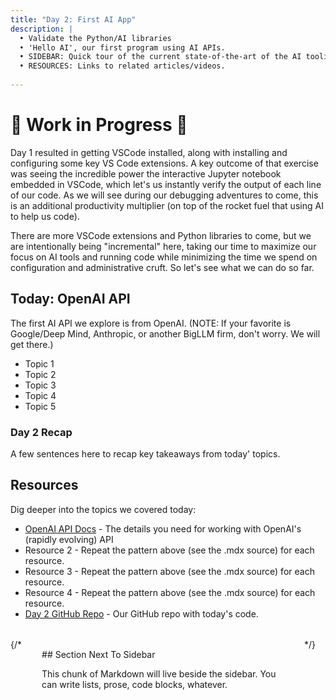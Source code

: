 ```yaml
---
title: "Day 2: First AI App"
description: |
  • Validate the Python/AI libraries 
  • 'Hello AI', our first program using AI APIs. 
  • SIDEBAR: Quick tour of the current state-of-the-art of the AI tooling landscape.
  • RESOURCES: Links to related articles/videos.
  
---
```


# 🚧 Work in Progress 🚧

Day 1 resulted in getting VSCode installed, along with installing and configuring some key 
VS Code extensions. A key outcome of that exercise was seeing the incredible power the 
interactive Jupyter notebook embedded in VSCode, which let's us instantly verify the output of
each line of our code. As we will see during our debugging adventures to come, this is an 
additional productivity multiplier (on top of the rocket fuel that using AI to help us code).

There are more VSCode extensions and Python libraries to come, but we
are intentionally being "incremental" here, taking our time to maximize our focus on AI tools 
and running code while minimizing the time we spend on configuration and administrative cruft. 
So let's see what we can do so far.

## Today: OpenAI API

The first AI API we explore is from OpenAI. (NOTE: If your favorite is Google/Deep Mind, Anthropic, or
another BigLLM firm, don't worry. We will get there.) 

- Topic 1
- Topic 2
- Topic 3
- Topic 4
- Topic 5

### Day 2 Recap

A few sentences here to recap key takeaways from today' topics.

## Resources

Dig deeper into the topics we covered today:
 - [OpenAI API Docs](https://platform.openai.com/docs/api-reference/introduction) - The details you
 need for working with OpenAI's (rapidly evolving) API
 - Resource 2 - Repeat the pattern above (see the .mdx source) for each resource.
 - Resource 3 - Repeat the pattern above (see the .mdx source) for each resource.
 - Resource 4 - Repeat the pattern above (see the .mdx source) for each resource.
 - [Day 2 GitHub Repo](https://github.com/42DaysOfAI/Day-2) - Our GitHub repo with today's code.
 
<div style="display: flex; gap:1rem; margin:2rem 0;">
  {/* <main style="flex:1; padding:1rem;">
  ## Section Next To Sidebar

  This chunk of Markdown will live beside the sidebar. You can write
  lists, prose, code blocks, whatever.
  </main> */}

  <Sidebar>
    <SidebarContent />
  </Sidebar>
</div>